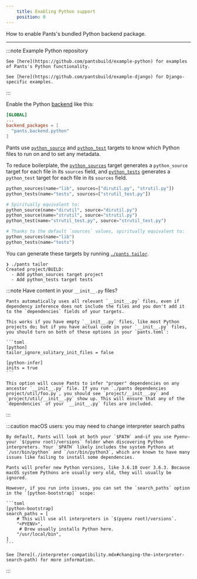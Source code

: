 ```yaml
---
    title: Enabling Python support
    position: 0
---
```


How to enable Pants's bundled Python backend package.

---

:::note Example Python repository

    See [here](https://github.com/pantsbuild/example-python) for examples of Pants's Python functionality.

    See [here](https://github.com/pantsbuild/example-django) for Django-specific examples.

:::

Enable the Python [backend](../../using-pants/key-concepts/backends.mdx) like this:

```toml title="pants.toml"
[GLOBAL]
...
backend_packages = [
  "pants.backend.python"
]
```

Pants use [`python_source`](../../../reference/targets/python_source.mdx) and [`python_test`](../../../reference/targets/python_test.mdx) targets to know which Python files to run on and to set any metadata.

To reduce boilerplate, the [`python_sources`](../../../reference/targets/python_sources.mdx) target generates a `python_source` target for each file in its `sources` field, and [`python_tests`](../../../reference/targets/python_tests.mdx) generates a `python_test` target for each file in its `sources` field.

```python title="BUILD"
python_sources(name="lib", sources=["dirutil.py", "strutil.py"])
python_tests(name="tests", sources=["strutil_test.py"])

# Spiritually equivalent to:
python_source(name="dirutil", source="dirutil.py")
python_source(name="strutil", source="strutil.py")
python_test(name="strutil_test.py", source="strutil_test.py")

# Thanks to the default `sources` values, spiritually equivalent to:
python_sources(name="lib")
python_tests(name="tests")
```

You can generate these targets by running [`./pants tailor`](../../getting-started/getting-started/initial-configuration.mdx#5-generate-build-files).

```
❯ ./pants tailor
Created project/BUILD:
  - Add python_sources target project
  - Add python_tests target tests
```

:::note Have content in your `__init__.py` files?

    Pants automatically uses all relevant `__init__.py` files, even if dependency inference does not include the files and you don't add it to the `dependencies` fields of your targets.

    This works if you have empty `__init__.py` files, like most Python projects do; but if you have actual code in your `__init__.py` files, you should turn on both of these options in your `pants.toml`:

    ```toml
    [python]
    tailor_ignore_solitary_init_files = false

    [python-infer]
    inits = true
    ```

    This option will cause Pants to infer "proper" dependencies on any ancestor `__init__.py` file. If you run `./pants dependencies project/util/foo.py`, you should see `project/__init__.py` and `project/util/__init__.py` show up. This will ensure that any of the `dependencies` of your `__init__.py` files are included.

:::

:::caution macOS users: you may need to change interpreter search paths

    By default, Pants will look at both your `$PATH` and—if you use Pyenv—your `$(pyenv root)/versions` folder when discovering Python interpreters. Your `$PATH` likely includes the system Pythons at `/usr/bin/python` and `/usr/bin/python3`, which are known to have many issues like failing to install some dependencies.

    Pants will prefer new Python versions, like 3.6.10 over 3.6.3. Because macOS system Pythons are usually very old, they will usually be ignored.

    However, if you run into issues, you can set the `search_paths` option in the `[python-bootstrap]` scope:

    ```toml
    [python-bootstrap]
    search_paths = [
        # This will use all interpreters in `$(pyenv root)/versions`.
        "<PYENV>",
         # Brew usually installs Python here.
        "/usr/local/bin",
    ]
    ```

    See [here](./interpreter-compatibility.mdx#changing-the-interpreter-search-path) for more information.

:::
